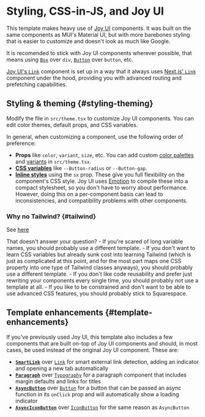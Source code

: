 
# Styling, CSS-in-JS, and Joy UI

This template makes heavy use of [Joy UI](https://mui.com/joy-ui/getting-started/) components. It was built on the same components as MUI's Material UI, but with more barebones styling that is easier to customize and doesn't look as much like Google.

It is recomended to stick with Joy UI components wherever possible, that means using [`Box`](https://mui.com/joy-ui/react-box/) over `div`, [`Button`](https://mui.com/joy-ui/react-button/) over `button`, etc.

[Joy UI's `Link`](https://mui.com/joy-ui/react-link/) component is set up in a way that it always uses [Next.js' `Link`](https://nextjs.org/docs/api-reference/next/link) component under the hood, providing you with advanced routing and prefetching capabilities.

## Styling & theming \{#styling-theming}

Modify the file in `src/theme.tsx` to customize Joy UI components. You can edit color themes, default props, and CSS variables.

In general, when customizing a component, use the following order of preference:

- **Props** like `color`, `variant`, `size`, etc. You can add custom [color palettes](https://mui.com/joy-ui/customization/theme-colors/#adding-new-palettes) and [variants](https://mui.com/joy-ui/customization/theme-colors/#adding-new-palettes) in `src/theme.tsx`.
- [**CSS variables**](https://mui.com/joy-ui/customization/using-css-variables/) like `--Button-radius` or `--Button-gap`.
- [**Inline styles**](https://mui.com/system/getting-started/the-sx-prop/) using the `sx` prop. These give you full flexibility on the component's CSS style. Joy UI uses [Emotion](https://emotion.sh/docs/introduction) to compile these into a compact stylesheet, so you don't have to worry about performance. However, doing this on a per-component basis can lead to inconsistencies, and compatibility problems with other components.

### Why no Tailwind? \{#tailwind}

See [here](https://www.google.com/search?q=tailwind+bad)

<AccordionGroup>
  <Accordion>
    <AccordionSummary>That doesn't answer your question?</AccordionSummary>
    <AccordionDetails>
      - If you're scared of long variable names, you should probably use a different template.
      - If you don't want to learn CSS variables but already sunk cost into learning Tailwind (which is just as complicated at this point, and for the most part maps one CSS property into one type of Tailwind classes anyways), you should probably use a different template.
      - If you don't like code reusability and prefer just rewriting your components every single time, you should probably not use a template at all.
      - If you like to be constrained and don't want to be able to use advanced CSS features, you should probably stick to Squarespace.
    </AccordionDetails>
  </Accordion>
</AccordionGroup>


## Template enhancements \{#template-enhancements}

If you've previously used Joy UI, this template also includes a few components that are built on-top of Joy UI components and should, in most cases, be used instead of the original Joy UI component. These are:

- **[`SmartLink`](/components/smart-link)** over [`Link`](https://mui.com/joy-ui/react-link/) for smart external link detection, adding an indicator and opening a new tab automatically
- **[`Paragraph`](/components/paragraph)** over [`Typography`](https://mui.com/joy-ui/react-typography/) for a paragraph component that includes margin defaults and links for titles
- **[`AsyncButton`](/components/async-button)** over [`Button`](https://mui.com/joy-ui/react-button/) for a button that can be passed an async function in its `onClick` prop and will automatically show a loading indicator
- **[`AsyncIconButton`](/components/async-icon-button)** over [`IconButton`](https://mui.com/joy-ui/react-icon-button/) for the same reason as `AsyncButton`



